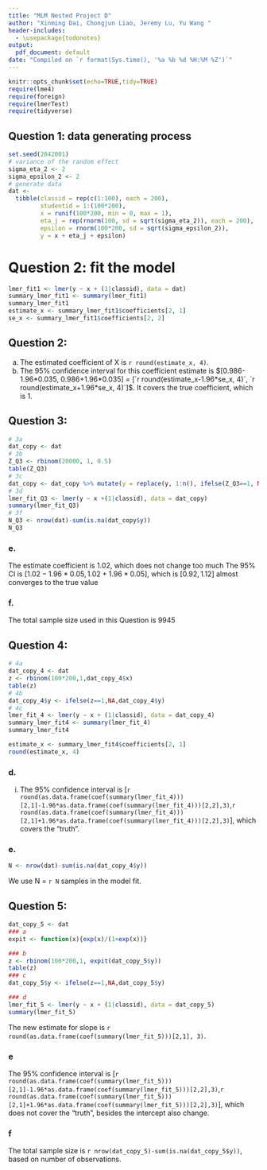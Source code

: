 ```yaml
---
title: "MLM Nested Project D"
author: "Xinming Dai, Chongjun Liao, Jeremy Lu, Yu Wang "
header-includes:
  - \usepackage{todonotes}
output:
  pdf_document: default
date: "Compiled on `r format(Sys.time(), '%a %b %d %H:%M %Z')`"
---
```

  
```r
knitr::opts_chunk$set(echo=TRUE,tidy=TRUE)
require(lme4)
require(foreign)
require(lmerTest)
require(tidyverse)
```

## Question 1: data generating process

```r
set.seed(2042001)
# variance of the random effect
sigma_eta_2 <- 2
sigma_epsilon_2 <- 2
# generate data
dat <- 
  tibble(classid = rep(c(1:100), each = 200),
         studentid = 1:(100*200),
         x = runif(100*200, min = 0, max = 1),
         eta_j = rep(rnorm(100, sd = sqrt(sigma_eta_2)), each = 200),
         epsilon = rnorm(100*200, sd = sqrt(sigma_epsilon_2)),
         y = x + eta_j + epsilon)
```

# Question 2: fit the model

```r
lmer_fit1 <- lmer(y ~ x + (1|classid), data = dat)
summary_lmer_fit1 <- summary(lmer_fit1)
summary_lmer_fit1
estimate_x <- summary_lmer_fit1$coefficients[2, 1]
se_x <- summary_lmer_fit1$coefficients[2, 2]
```

## Question 2: 
a. The estimated coefficient of X is `r round(estimate_x, 4)`.
b. The 95% confidence interval for this coefficient estimate is $[0.986-1.96*0.035, 0.986+1.96*0.035] = [`r round(estimate_x-1.96*se_x, 4)`, `r round(estimate_x+1.96*se_x, 4)`]$. It covers the true coefficient, which is 1.

## Question 3: 
```r
# 3a
dat_copy <- dat
# 3b
Z_Q3 <- rbinom(20000, 1, 0.5)
table(Z_Q3)
# 3c
dat_copy <- dat_copy %>% mutate(y = replace(y, 1:n(), ifelse(Z_Q3==1, NA, y)))
# 3d
lmer_fit_Q3 <- lmer(y ~ x +(1|classid), data = dat_copy)
summary(lmer_fit_Q3)
# 3f
N_Q3 <- nrow(dat)-sum(is.na(dat_copy$y))
N_Q3
```

### e.
The estimate coefficient is 1.02, which does not change too much
The 95% CI is $[1.02-1.96*0.05, 1.02+1.96*0.05]$, which is $[0.92, 1.12]$ almost converges to the true value

### f.
The total sample size used in this Question is 9945


## Question 4: 
```r
# 4a
dat_copy_4 <- dat
z <- rbinom(100*200,1,dat_copy_4$x)
table(z)
# 4b
dat_copy_4$y <- ifelse(z==1,NA,dat_copy_4$y)
# 4c
lmer_fit_4 <- lmer(y ~ x + (1|classid), data = dat_copy_4)
summary_lmer_fit4 <- summary(lmer_fit_4)
summary_lmer_fit4

estimate_x <- summary_lmer_fit4$coefficients[2, 1]
round(estimate_x, 4)
```

### d.
i. The 95% confidence interval is [`r round(as.data.frame(coef(summary(lmer_fit_4)))[2,1]-1.96*as.data.frame(coef(summary(lmer_fit_4)))[2,2],3)`,`r round(as.data.frame(coef(summary(lmer_fit_4)))[2,1]+1.96*as.data.frame(coef(summary(lmer_fit_4)))[2,2],3)`], which covers the "truth".  

### e.
```r
N <- nrow(dat)-sum(is.na(dat_copy_4$y))
```
We use N = `r N` samples in the model fit.


## Question 5: 
```r
dat_copy_5 <- dat
### a
expit <- function(x){exp(x)/(1+exp(x))}

### b
z <- rbinom(100*200,1, expit(dat_copy_5$y))
table(z)
### c
dat_copy_5$y <- ifelse(z==1,NA,dat_copy_5$y)

### d
lmer_fit_5 <- lmer(y ~ x + (1|classid), data = dat_copy_5)
summary(lmer_fit_5)
```
The new estimate for slope is `r round(as.data.frame(coef(summary(lmer_fit_5)))[2,1], 3)`.

### e
The 95% confidence interval is [`r round(as.data.frame(coef(summary(lmer_fit_5)))[2,1]-1.96*as.data.frame(coef(summary(lmer_fit_5)))[2,2],3)`,`r round(as.data.frame(coef(summary(lmer_fit_5)))[2,1]+1.96*as.data.frame(coef(summary(lmer_fit_5)))[2,2],3)`], which does not cover the "truth", besides the intercept also change.  

### f
The total sample size is `r nrow(dat_copy_5)-sum(is.na(dat_copy_5$y))`, based on number of observations.
